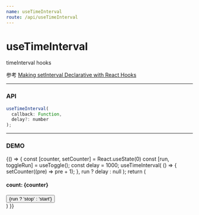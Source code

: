 ```yaml
---
name: useTimeInterval
route: /api/useTimeInterval
---
```



# useTimeInterval #

timeInterval hooks

参考 [Making setInterval Declarative with React Hooks](https://overreacted.io/making-setinterval-declarative-with-react-hooks/)

<hr />

### API ###
```jsx
useTimeInterval(
  callback: Function,
  delay?: number
);
```

<hr />

### DEMO ###
<Playground>
  {() => {
    const [counter, setCounter] = React.useState(0)
    const [run, toggleRun] = useToggle();
    const delay = 1000;
    useTimeInterval(
      () => {
        setCounter((pre) => pre + 1);
      },
      run ? delay : null
    );
    return (
      <div>
        <h4>count: {counter}</h4>
        <button onClick={toggleRun}>{run ? 'stop' : 'start'}</button>
      </div>
    )
  }}
</Playground>


